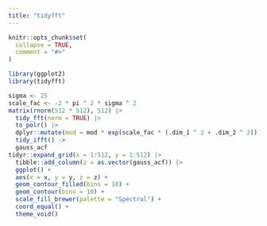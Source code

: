 ```yaml
---
title: "tidyfft"
---
```


```r
knitr::opts_chunk$set(
  collapse = TRUE,
  comment = "#>"
)
```

```r
library(ggplot2)
library(tidyfft)
```

```r
sigma <- 25
scale_fac <- -2 * pi ^ 2 * sigma ^ 2
matrix(rnorm(512 * 512), 512) |>
  tidy_fft(norm = TRUE) |>
  to_polr() |>
  dplyr::mutate(mod = mod * exp(scale_fac * (.dim_1 ^ 2 + .dim_2 ^ 2))) |>
  tidy_ifft() ->
  gauss_acf
tidyr::expand_grid(x = 1:512, y = 1:512) |>
  tibble::add_column(z = as.vector(gauss_acf)) |>
  ggplot() +
  aes(x = x, y = y, z = z) +
  geom_contour_filled(bins = 10) +
  geom_contour(bins = 10) +
  scale_fill_brewer(palette = "Spectral") +
  coord_equal() +
  theme_void()
```
